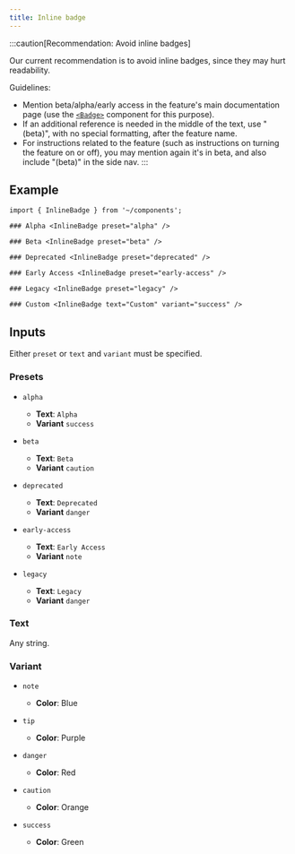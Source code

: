 ```yaml
---
title: Inline badge
---
```


:::caution[Recommendation: Avoid inline badges]

Our current recommendation is to avoid inline badges, since they may hurt readability.

Guidelines:
- Mention beta/alpha/early access in the feature's main documentation page (use the [`<Badge>`](/style-guide/components/badges/) component for this purpose).
- If an additional reference is needed in the middle of the text, use "(beta)", with no special formatting, after the feature name.
- For instructions related to the feature (such as instructions on turning the feature on or off), you may mention again it's in beta, and also include "(beta)" in the side nav.
:::

## Example

```mdx live
import { InlineBadge } from '~/components';

### Alpha <InlineBadge preset="alpha" />

### Beta <InlineBadge preset="beta" />

### Deprecated <InlineBadge preset="deprecated" />

### Early Access <InlineBadge preset="early-access" />

### Legacy <InlineBadge preset="legacy" />

### Custom <InlineBadge text="Custom" variant="success" />
```

## Inputs

Either `preset` or `text` and `variant` must be specified.

### Presets

- `alpha`
    - **Text**: `Alpha`
    - **Variant** `success`

- `beta`
    - **Text**: `Beta`
    - **Variant** `caution`

- `deprecated`
    - **Text**: `Deprecated`
    - **Variant** `danger`

- `early-access`
    - **Text**: `Early Access`
    - **Variant** `note`

- `legacy`
    - **Text**: `Legacy`
    - **Variant** `danger`

### Text

Any string.

### Variant

- `note`
    - **Color**: Blue

- `tip`
    - **Color**: Purple

- `danger`
    - **Color**: Red

- `caution`
    - **Color**: Orange

- `success`
    - **Color**: Green